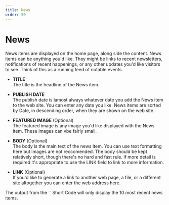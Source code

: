 ```yaml
---
title: News
order: 50
---
```

# News

News items are displayed on the home page, along side the content. News items can be anything you'd like. They might be links to recent newsletters, notifications of recent happenings, or any other updates you'd like visitors to see. Think of this as a running feed of notable events.

* **TITLE**\
    The title is the headline of the News item. 

* **PUBLISH DATE**\
    The publish date is lamost always whatever date you add the News item to the web site. You can enter any date you like. News items are sorted by Date, in descending order, when they are shown on the web site.

* **FEATURED IMAGE** (Optional)\
    The featured image is any image you'd like displayed with the News item. These images can vbe fairly small.

* **BODY** (Optional)\
    The body is the main text of the news item. You can use text formatting here but images are not reccomended. The body should be kept relatively short, though there's no hard and fast rule. If more detail is required it's appropriate to use the LINK field to link to more information.

* **LINK** (Optional)\
    If you'd like to generate a link to another web page, a file, or a different site altogether you can enter the web address here.

<Aside>
    The output from the `<News />` Short Code will only display the 10 most recent news items.
</Aside>